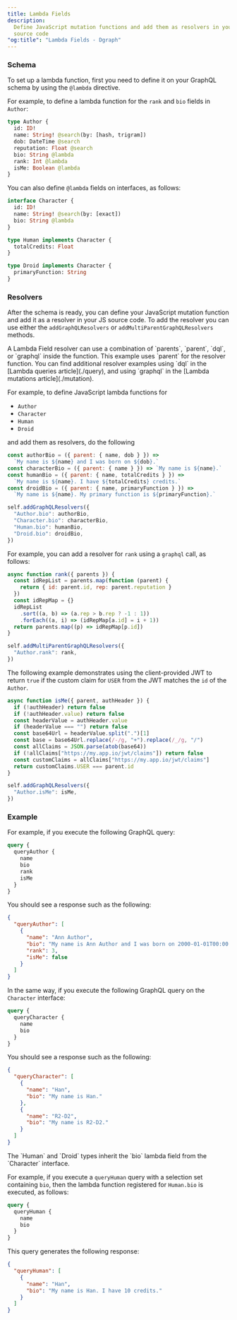 ```yaml
---
title: Lambda Fields
description:
  Define JavaScript mutation functions and add them as resolvers in your JS
  source code
"og:title": "Lambda Fields - Dgraph"
---
```



<DgraphWIP />

### Schema

To set up a lambda function, first you need to define it on your GraphQL schema
by using the `@lambda` directive.

For example, to define a lambda function for the `rank` and `bio` fields in
`Author`:

```graphql
type Author {
  id: ID!
  name: String! @search(by: [hash, trigram])
  dob: DateTime @search
  reputation: Float @search
  bio: String @lambda
  rank: Int @lambda
  isMe: Boolean @lambda
}
```

You can also define `@lambda` fields on interfaces, as follows:

```graphql
interface Character {
  id: ID!
  name: String! @search(by: [exact])
  bio: String @lambda
}

type Human implements Character {
  totalCredits: Float
}

type Droid implements Character {
  primaryFunction: String
}
```

### Resolvers

After the schema is ready, you can define your JavaScript mutation function and
add it as a resolver in your JS source code. To add the resolver you can use
either the `addGraphQLResolvers` or `addMultiParentGraphQLResolvers` methods.

<Note>
  A Lambda Field resolver can use a combination of `parents`, `parent`, `dql`,
  or `graphql` inside the function.
</Note>

<Tip>
  This example uses `parent` for the resolver function. You can find additional
  resolver examples using `dql` in the [Lambda queries article](./query), and
  using `graphql` in the [Lambda mutations article](./mutation).
</Tip>

For example, to define JavaScript lambda functions for

- `Author`
- `Character`
- `Human`
- `Droid`

and add them as resolvers, do the following

```javascript
const authorBio = ({ parent: { name, dob } }) =>
  `My name is ${name} and I was born on ${dob}.`
const characterBio = ({ parent: { name } }) => `My name is ${name}.`
const humanBio = ({ parent: { name, totalCredits } }) =>
  `My name is ${name}. I have ${totalCredits} credits.`
const droidBio = ({ parent: { name, primaryFunction } }) =>
  `My name is ${name}. My primary function is ${primaryFunction}.`

self.addGraphQLResolvers({
  "Author.bio": authorBio,
  "Character.bio": characterBio,
  "Human.bio": humanBio,
  "Droid.bio": droidBio,
})
```

For example, you can add a resolver for `rank` using a `graphql` call, as
follows:

```javascript
async function rank({ parents }) {
  const idRepList = parents.map(function (parent) {
    return { id: parent.id, rep: parent.reputation }
  })
  const idRepMap = {}
  idRepList
    .sort((a, b) => (a.rep > b.rep ? -1 : 1))
    .forEach((a, i) => (idRepMap[a.id] = i + 1))
  return parents.map((p) => idRepMap[p.id])
}

self.addMultiParentGraphQLResolvers({
  "Author.rank": rank,
})
```

The following example demonstrates using the client-provided JWT to return
`true` if the custom claim for `USER` from the JWT matches the `id` of the
`Author`.

```javascript
async function isMe({ parent, authHeader }) {
  if (!authHeader) return false
  if (!authHeader.value) return false
  const headerValue = authHeader.value
  if (headerValue === "") return false
  const base64Url = headerValue.split(".")[1]
  const base = base64Url.replace(/-/g, "+").replace(/_/g, "/")
  const allClaims = JSON.parse(atob(base64))
  if (!allClaims["https://my.app.io/jwt/claims"]) return false
  const customClaims = allClaims["https://my.app.io/jwt/claims"]
  return customClaims.USER === parent.id
}

self.addGraphQLResolvers({
  "Author.isMe": isMe,
})
```

### Example

For example, if you execute the following GraphQL query:

```graphql
query {
  queryAuthor {
    name
    bio
    rank
    isMe
  }
}
```

You should see a response such as the following:

```json
{
  "queryAuthor": [
    {
      "name": "Ann Author",
      "bio": "My name is Ann Author and I was born on 2000-01-01T00:00:00Z.",
      "rank": 3,
      "isMe": false
    }
  ]
}
```

In the same way, if you execute the following GraphQL query on the `Character`
interface:

```graphql
query {
  queryCharacter {
    name
    bio
  }
}
```

You should see a response such as the following:

```json
{
  "queryCharacter": [
    {
      "name": "Han",
      "bio": "My name is Han."
    },
    {
      "name": "R2-D2",
      "bio": "My name is R2-D2."
    }
  ]
}
```

<Note>
  The `Human` and `Droid` types inherit the `bio` lambda field from the
  `Character` interface.
</Note>

For example, if you execute a `queryHuman` query with a selection set containing
`bio`, then the lambda function registered for `Human.bio` is executed, as
follows:

```graphql
query {
  queryHuman {
    name
    bio
  }
}
```

This query generates the following response:

```json
{
  "queryHuman": [
    {
      "name": "Han",
      "bio": "My name is Han. I have 10 credits."
    }
  ]
}
```
